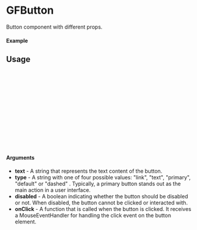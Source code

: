
<Meta of={GFButton} title="GFButton" />

# GFButton

Button component with different props.

#### Example

<Canvas of={GFButton.Primary} />

## Usage

```ts
import {GFButton} from "gf-components";

const Example = () => {
  return (
      <GFButton
        disabled={false}
        text={text}
        onClick={()=> alert("Clicked")}
        type={'default'}
      />
  );
};

export default Example;
```

#### Arguments

- **text** - A string that represents the text content of the button.
- **type** - A string with one of four possible values: "link", "text", "primary", "default" or "dashed" . Typically, a primary button stands out as the main action in a user interface.
- **disabled** - A boolean indicating whether the button should be disabled or not. When disabled, the button cannot be clicked or interacted with.
- **onClick** - A function that is called when the button is clicked. It receives a MouseEventHandler for handling the click event on the button element.